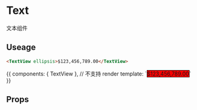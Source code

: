 
<Meta title='UI | Text' component={Text} />

# Text

文本组件

## Useage

``` html
<TextView ellipsis>$123,456,789.00</TextView>
```

<Preview>
  <Story name='Text mdx' height='100px'>{{
    components: { TextView },
    // 不支持 render
    template: `<TextView ellipsis style="background:red; width: 100px; border: 1px solid #000;">$123,456,789.00</TextView>`
  }}</Story>
</Preview>

## Props

<Props of={TextView} />